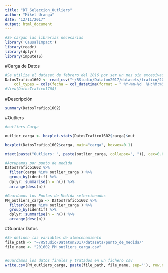 ```yaml
---
title: "DT_Seleccion_Outliers"
author: "Mikel Uranga"
date: "12/11/2017"
output: html_document
---
```



```r
#Se cargan las librerias necesarias
library('CausalImpact')
library(readr)
library(dplyr)
library(imputeTS)
```

#Carga de Datos

```r
#Se utiliza el dataset de febrero del 2016 por ser un mes sin excesivas variaciones o festividades.
DatosTrafico1602 <- read_csv("~/RStudio/Dataton2017/datasets/trafico/201602_DatosTrafico.csv", 
    col_types = cols(fecha = col_datetime(format = " %Y-%m-%d  %H:%M:%S")))
#View(DatosTrafico1704)

```

#Descripción

```r
summary(DatosTrafico1602)
```

#Outliers

```r
#outliers Carga

outlier_carga <- boxplot.stats(DatosTrafico1602$carga)$out

boxplot(DatosTrafico1602$carga, main="carga", boxwex=0.1)

mtext(paste("Outliers: ", paste(outlier_carga, collapse=", ")), cex=0.6)
```


```r
#Agrupamos por punto de medida 
DatosTrafico1602 %>% 
  filter(carga %in% outlier_carga ) %>%
  group_by(identif) %>% 
  dplyr::summarise(n = n()) %>% 
  arrange(desc(n))  
```


```r
#Guardamos los Puntos de Medida seleccionados 
PM_outliers_carga <- DatosTrafico1602 %>% 
  filter(carga %in% outlier_carga ) %>%
  group_by(identif) %>% 
  dplyr::summarise(n = n()) %>% 
  arrange(desc(n))  
```

#Guardar Datos

```r
#Se definen las variables de almacenamiento
file_path <- "~/RStudio/Dataton2017/datasets/punto_de_medida/"
file_name <- "201602_PM_outliers_carga.csv"


#Guardamos los datos finales y tratados en un fichero csv
write.csv(PM_outliers_carga, paste(file_path, file_name, sep=''), row.names=FALSE)

```




